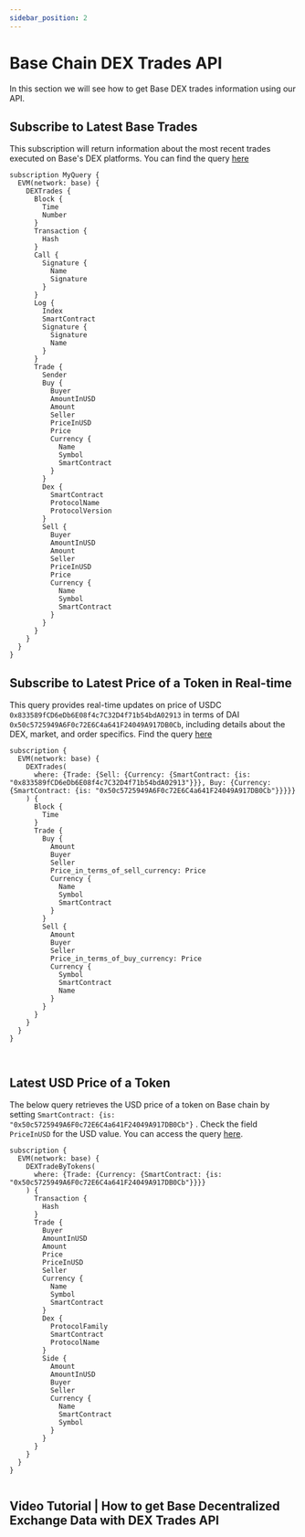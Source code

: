 ```yaml
---
sidebar_position: 2
---
```


# Base Chain DEX Trades API

In this section we will see how to get Base DEX trades information using our API.



<head>
<meta name="title" content="How to Get Base Decentralized Exchange Data with Base DEX Trades API"/>
<meta name="description" content="Get on-chain data of any Base based DEX through our DEX Trades API."/>
<meta name="keywords" content="Base DEX Trades api,Base DEX Trades python api,Base DEX Trades token api,Base Dex NFT api, DEX Trades scan api, DEX Trades api, DEX Trades api docs, DEX Trades crypto api, DEX Trades blockchain api,Base network api, Base web3 api"/>
<meta name="robots" content="index, follow"/>
<meta http-equiv="Content-Type" content="text/html; charset=utf-8"/>
<meta name="language" content="English"/>

<!-- Open Graph / Facebook -->

<meta property="og:type" content="website" />
<meta
  property="og:title"
  content="How to Get Base Decentralized Exchange Data with Base DEX Trades API"
/>
<meta
  property="og:description"
  content="Get on-chain data of any Base based DEX through our DEX Trades API."
/>

<!-- Twitter -->

<meta property="twitter:card" content="summary_large_image" />
<meta property="twitter:title" content="How to Get Base Decentralized Exchange Data with Base DEX Trades API" />
<meta property="twitter:description" content="Get on-chain data of any Base based DEX through our DEX Trades API." />
</head>


## Subscribe to Latest Base Trades

This subscription will return information about the most recent trades executed on Base's DEX platforms.
You can find the query [here](https://ide.bitquery.io/subscribe-to-dex-trades-on-base)

```
subscription MyQuery {
  EVM(network: base) {
    DEXTrades {
      Block {
        Time
        Number
      }
      Transaction {
        Hash
      }
      Call {
        Signature {
          Name
          Signature
        }
      }
      Log {
        Index
        SmartContract
        Signature {
          Signature
          Name
        }
      }
      Trade {
        Sender
        Buy {
          Buyer
          AmountInUSD
          Amount
          Seller
          PriceInUSD
          Price
          Currency {
            Name
            Symbol
            SmartContract
          }
        }
        Dex {
          SmartContract
          ProtocolName
          ProtocolVersion
        }
        Sell {
          Buyer
          AmountInUSD
          Amount
          Seller
          PriceInUSD
          Price
          Currency {
            Name
            Symbol
            SmartContract
          }
        }
      }
    }
  }
}
```

## Subscribe to Latest Price of a Token in Real-time

This query provides real-time updates on price of USDC `0x833589fCD6eDb6E08f4c7C32D4f71b54bdA02913` in terms of DAI `0x50c5725949A6F0c72E6C4a641F24049A917DB0Cb`, including details about the DEX, market, and order specifics. Find the query [here](https://ide.bitquery.io/Price-of-USDC-in-terms-of-DAI-on-Base-network#)

```
subscription {
  EVM(network: base) {
    DEXTrades(
      where: {Trade: {Sell: {Currency: {SmartContract: {is: "0x833589fCD6eDb6E08f4c7C32D4f71b54bdA02913"}}}, Buy: {Currency: {SmartContract: {is: "0x50c5725949A6F0c72E6C4a641F24049A917DB0Cb"}}}}}
    ) {
      Block {
        Time
      }
      Trade {
        Buy {
          Amount
          Buyer
          Seller
          Price_in_terms_of_sell_currency: Price
          Currency {
            Name
            Symbol
            SmartContract
          }
        }
        Sell {
          Amount
          Buyer
          Seller
          Price_in_terms_of_buy_currency: Price
          Currency {
            Symbol
            SmartContract
            Name
          }
        }
      }
    }
  }
}



```

## Latest USD Price of a Token

The below query retrieves the USD price of a token on Base chain by setting `SmartContract: {is: "0x50c5725949A6F0c72E6C4a641F24049A917DB0Cb"}` . Check the field `PriceInUSD` for the USD value. You can access the query [here](https://ide.bitquery.io/Get-latest-price-of-DAI-in-USD-on-Base#).

```
subscription {
  EVM(network: base) {
    DEXTradeByTokens(
      where: {Trade: {Currency: {SmartContract: {is: "0x50c5725949A6F0c72E6C4a641F24049A917DB0Cb"}}}}
    ) {
      Transaction {
        Hash
      }
      Trade {
        Buyer
        AmountInUSD
        Amount
        Price
        PriceInUSD
        Seller
        Currency {
          Name
          Symbol
          SmartContract
        }
        Dex {
          ProtocolFamily
          SmartContract
          ProtocolName
        }
        Side {
          Amount
          AmountInUSD
          Buyer
          Seller
          Currency {
            Name
            SmartContract
            Symbol
          }
        }
      }
    }
  }
}


```

## Video Tutorial | How to get Base Decentralized Exchange Data with DEX Trades API

<VideoPlayer url="https://www.youtube.com/watch?v=RJJAo0yDf18" />
